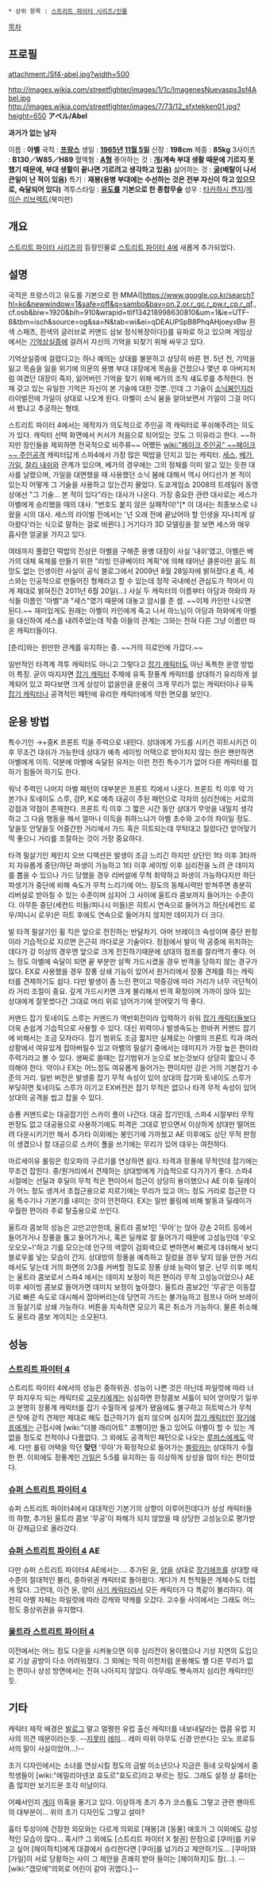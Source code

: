  * 상위 항목 : [[스트리트 파이터 시리즈/인물]]

[[목차]]

== 프로필 ==
attachment:/Sf4-abel.jpg?width=500

http://images.wikia.com/streetfighter/images/1/1c/ImagenesNuevasps3sf4Abel.jpg
http://images.wikia.com/streetfighter/images/7/73/12_sfxtekken01.jpg?height=650
'''アベル/Abel'''

'''과거가 없는 남자'''

이름 : '''아벨'''
국적 : '''[[프랑스]]'''
생일 : '''[[1965년]] [[11월 5일]]'''
신장 : '''198cm'''
체중 : '''85kg'''
3사이즈 : '''B130／W85／H89'''
혈액형 : '''[[A형]]'''
좋아하는 것 : '''[[개]](계속 부대 생활 때문에 기르지 못했기 때문에, 부대 생활이 끝나면 기르려고 생각하고 있음)'''
싫어하는 것 : '''[[굴]](배탈이 나서 큰일이 난 적이 있음)'''
특기 : '''재봉(용병 부대에는 수선하는 것은 전부 자신이 하고 있으므로, 숙달되어 있다)'''
격투스타일 : '''[[유도]]를 기본으로 한 종합무술'''
성우 : [[타카하시 켄지]]/[[제이슨 리브렉트]](북미판)

== 개요 ==
[[스트리트 파이터 시리즈]]의 등장인물로 [[스트리트 파이터 4]]에 새롭게 추가되었다.

== 설명 ==
국적은 프랑스이고 유도를 기본으로 한 MMA([https://www.google.co.kr/search?hl=ko&newwindow=1&safe=off&q=sambo&bav=on.2,or.r_gc.r_pw.r_cp.r_qf.,cf.osb&biw=1920&bih=910&wrapid=tlif134218998630810&um=1&ie=UTF-8&tbm=isch&source=og&sa=N&tab=wi&ei=qDEAUPSpB8PhqAHjoeyxBw 흰색 스패츠, 흰색의 글러브로 커맨드 삼보 정식복장이다])를 유파로 하고 있으며 게임상에서는 [[기억상실증]]에 걸려서 자신의 기억을 되찾기 위해 싸우고 있다.

기억상실증에 걸렸다고는 하나 예의는 상대를 불문하고 상당히 바른 편. 5년 전, 기억을 잃고 목숨을 잃을 위기에 의문의 용병 부대 대장에게 목숨을 건졌으나 몇년 후 아버지처럼 여겼던 대장이 죽자, 잃어버린 기억을 찾기 위해 베가의 조직 섀도루를 추적한다. 현재 갖고 있는 유일한 기억은 자신이 본 기술에 대한 것뿐..인데 그 기술이 [[소닉붐]]인지라 라이벌전에 가일이 상대로 나오게 된다. 아벨이 소닉 붐을 알아보면서 가일이 그걸 어디서 봤냐고 추궁하는 형태.

스트리트 파이터 4에서는 제작자가 의도적으로 주인공 격 캐릭터로 푸쉬해주려는 의도가 있다. 캐릭터 선택 화면에서 커서가 처음으로 되어있는 것도 그 이유라고 한다. ~~하지만 장인들을 제외하면 전국적으로 비주류~~ 어쨌든 [[wiki:"페이크 주인공" ~~페이크~~ 주인공]]격 캐릭터답게 스파4에서 가장 많은 떡밥을 던지고 있는 캐릭터. [[세스(캡콤)|세스]], [[베가(캡콤)|베가]], [[가일]], [[찰리 내쉬]]와 관계가 있으며, 베가의 경우에는 그의 정체를 이미 알고 있는 듯한 대사를 날렸으며, 가일을 대면했을 때 사용했던 소닉 붐에 대해서 역시 어디선가 본 적이 있는지 어떻게 그 기술을 사용하고 있는건지 물었다. 도쿄게임쇼 2008의 트레일러 동영상에선 "그 기술... 본 적이 있다"라는 대사가 나온다. 가장 중요한 관련 대사로는 세스가 아벨에게 승리했을 때의 대사. "번호도 붙지 않은 실패작이!"[* 이 대사는 최종보스로 나왔을 시의 대사. 세스의 라이벌 전에서는 '넌 오래 전에 끝났어야 할 인생을 지나치게 살아왔다'라는 식으로 말하는 걸로 바뀐다.] 거기다가 3D 모델링을 잘 보면 세스와 매우 흡사한 얼굴을 가지고 있다.

여태까지 풀렸던 떡밥의 진상은 아벨을 구해준 용병 대장이 사실 '내쉬'였고, 아벨은 베가의 대체 육체를 만들기 위한 "리빙 인큐베이터 계획"에 의해 태어난 클론이란 꿈도 희망도 없는 인생이란 사실이 공식 블로그에서 2009년 8월 28일자에 밝혀졌다.[http://www.capcom-fc.com/sf4/2009/08/post_118.html #] 즉, 세스와는 인공적으로 만들어진 형제라고 할 수 있는데 정작 국내에선 관심도가 적어서 이게 제대로 밝혀진건 2011년 6월 20일(…) 사실 두 캐릭터의 이름부터 아담과 하와의 자식들 이름인 '아벨"과 "세스"였기 때문에 대놓고 암시를 준 셈. ~~이제 카인만 나오면 된다.~~ 재미있게도 원래는 아벨이 카인에게 죽고 나서 하느님이 아담과 하와에게 아벨을 대신하여 세스를 내려주었는데 작중 이들의 관계는 그와는 전혀 다른 그냥 이름만 따온 캐릭터들이다.

[춘리]와는 원만한 관계를 유지하는 중. ~~거의 히로인에 가깝다.~~

일반적인 타격계 격투 캐릭터도 아니고 그렇다고 [[잡기 캐릭터]]도 아닌 독특한 운영 방법이 특징. 굳이 따지자면 [[잡기 캐릭터]] 주제에 유독 장풍계 캐릭터를 상대하기 유리하게 설계되어 있고 파다보면 크게 상성이 없을만큼 운용이 크게 무리가 없는 캐릭터이나 유독 [[잡기 캐릭터]]나 공격적인 패턴에 유리한 캐릭터에게 약한 면모를 보인다.

== 운용 방법 ==

특수기인 →+중K 프론트 킥을 주력으로 내민다. 상대에게 가드를 시키건 히트시키건 이후 무조건 대쉬가 가능한데 상대가 예측 세이빙 어택으로 받아치지 않는 한은 왠만하면 아벨에게 이득. 덕분에 아벨에 숙달된 유저는 이런 전진 특수기가 없어 다른 캐릭터를 접하기 힘들어 하기도 한다. 

워낙 주력인 나머지 아벨 패턴의 대부분은 프론트 킥에서 나온다. 프론트 킥 이후 약 기본기나 토네이도 스루, 강P, K로 예측 대공이 주된 패턴으로 각자의 심리전에는 서로의 강점과 약점이 존재한다. 프론트 킥 이후 그 짧은 시간 동안 상대가 무엇을 내밀지 생각하고 그 다음 행동을 해서 얼마나 이득을 취하느냐가 아벨 초수와 고수의 차이일 정도. 닿을듯 안닿을듯 어중간한 거리에서 가드 혹은 히트되는데 무턱대고 질렀다간 얻어맞기 딱 좋으니 거리를 조절하는 것이 가장 중요하다.

타격 필살기인 체인지 오브 디렉션은 발생이 조금 느리긴 하지만 상단인 1타 이후 3타까지 자유롭게 중단/하단 파생이 가능하고 1타 이후 세이빙 이후 심리전을 노려 큰 데미지를 뽑을 수 있으나 가드 당했을 경우 리버설에 무척 취약하고 파생이 가능하다지만 하단 파생기가 중단에 비해 속도가 무척 느리기에 어느 정도의 동체시력만 받쳐주면 충분히 리버설로 받아칠 수 있는 수준이며 심지어 그 사이에 울트라 콤보까지 들어가는 수준이다. 아무튼 중단(세컨드 미들/피니시 미들)은 히트시 연속으로 들어가고 하단(세컨드 로우/피니시 로우)은 히트 후에도 연속으로 들어가지 않지만 데미지가 더 크다.

발 타격 필살기인 휠 킥은 앞으로 전진하는 반달차기. 아머 브레이크 속성이며 중단 판정이라 기습적으로 지르면 은근히 까다로운 기술이다. 정점에서 발이 딱 공중에 위치하는데다가 강 이상의 경우엔 앞으로 크게 전진하기때문에 상대의 점프를 잘라먹기 좋다. 어느 정도 아벨에 숙달이 되면 끝 부분만 살짝 가드시켰을 경우 반격을 당하지 않는 경구가 많다. EX로 사용했을 경우 장풍 상쇄 기능이 있어서 원거리에서 장풍 견제를 하는 캐릭터를 견제하기도 쉽다. 다만 발생이 좀 느린 편이고 약중강에 따라 거리가 너무 극단적이라 거리 조절이 중요. 깊게 가드시키면 크게 불리해서 반격 확정이며 가까이 앉아 있는 상대에게 잘못썼다간 그대로 머리 위로 넘어가기에 얻어맞기 딱 좋다.

커맨드 잡기 토네이도 스루는 커맨드가 역반회전이라 입력하기 쉬워 [[잡기 캐릭터]]들보다 더욱 손쉽게 기습적으로 사용할 수 있다. 대신 위력이나 발생속도는 한바퀴 커맨드 잡기에 비해서는 조금 모자라다. 잡기 범위도 조금 짧지만 실제로는 아벨의 프론트 킥과 여러 상황에서 여유있게 잡아버릴수 있고 아벨의 필살기 중에서는 데미지가 가장 높은 편이라 주력기라고 볼 수 있다. 생짜로 쓸때는 잡기범위가 눈으로 보는것보다 상당히 짧으니 주의해야 한다. 약이나 EX는 어느정도 여유롭게 들어가는 편이지만 강은 거의 기본잡기 수준의 거리. 일반 버전은 발생중 잡기 무적 속성이 있어 상대의 잡기와 토네이도 스루가 부딪히면 토네이도 스루가 이기고 EX버전은 잡기 무적은 없으나 타격 무적 속성이 있어 상대의 공격을 씹고 잡을 수 있다.

승룡 커맨드로는 대공잡기인 스카이 폴이 나간다. 대공 잡기인데, 스파4 시절부터 무적판정도 없고 대공용으로 사용하기에도 피격은 그대로 받으면서 이상하게 상대만 떨어뜨려 다운시키기만 해서 추가타 이외에는 봉인기에 가까웠고 AE 이후에도 상단 무적 판정이 생겼으나 칼 대공으로 스카이 폴을 쓰기에는 무리가 있어 대우는 여전하다. 

마르세이유 롤링은 킹오파의 구르기를 연상하면 쉽다. 타격과 장풍에 무적인데 잡기에는 무조건 잡힌다. 중/원거리에서 견제하는 상대방에게 기습적으로 다가가기 좋다. 스파4 시절에는 선딜과 후딜이 무척 적은 편이어서 접근이 상당히 용이했으나 AE 이후 딜레이가 어느 정도 생겨서 초접근용으로 지르기에는 무리가 있고 어느 정도 거리로 접근한 다음 특수기나 기본기를 내미는 것이 안전하다. EX는 일반 롤링에 비해 발동과 딜레이가 우월한 편이라 주로 탈출용으로 쓰인다.

울트라 콤보의 성능은 고만고만한데, 울트라 콤보1인 '무아'는 앉아 강손 2히트 등에서 들어가거나 장풍을 뚫고 들어가거나, 혹은 딜캐로 잘 들어가기 때문에 고성능인데 '우오오오오~!'하고 기를 모으는데 안구의 색깔이 검회색으로 변하면서 빠르게 대쉬해서 보디 블로우를 넣는 모습이 간지. 상대방의 장풍을 예측하고 질렀을 경우 닿지 않을 만한 거리에서도 닿는데 거의 화면의 2/3를 커버할 정도로 장풍 상쇄 능력이 발군. 난무 이후 메치는 울트라 콤보로서 스파4 에서는 데미지 보정이 적은 편이라 무척 고성능이었으나 AE 이후 세이빙 콤보로 들어가면 데미지 보정이 높아졌다. 울트라 콤보2인 '무공'은 이동잡기로 빠른 속도로 대시해서 잡아버리는데 당연히 가드는 불가능하고 점프나 아머 브레이크 필살기로 상쇄 가능하다. 버튼을 지속하면 모으기 혹은 취소가 가능하다. 물론 취소해도 울트라 콤보 게이지는 소모된다.

== 성능 ==
=== [[스트리트 파이터 4]] ===
스트리트 파이터 4에서의 성능은 중하위권. 성능이 나쁜 것은 아닌데 파일럿에 따라 너무 좌지우지 되는 캐릭터로 [[고우키]]에게는 심심하면 한정콤보 셔틀이 되어 얻어맞기 일쑤고 분명히 장풍계 캐릭터를 잡기 수월하게 설계가 됐음에도 불구하고 히트박스가 무척 큰 탓에 강킥 견제만 제대로 해도 접근하기가 쉽지 않으며 심지어 [[잡기 캐릭터]]인 [[장기에프]]에게는 근접시에 [wiki:"더블 래리어트" 조뺑이]만 돌고 있어도 아벨이 할 수 있는 게 없을 정도로 천적이나 다름없다. 그 외에도 공격적인 패턴으로 나오는 [[루퍼스]]에게도 약세. 다만 롤링 어택을 막던 '''맞던''' '무아'가 확정적으로 들어가는 [[블랑카]]는 상대하기 수월한 편. 이외에도 장풍계인 [[가일]]은 5:5를 유지하는 등 이상하게 상성을 많이 타는 편이었다.

=== [[슈퍼 스트리트 파이터 4]] ===
슈퍼 스트리트 파이터4에서 대대적인 기본기의 상향이 이루어진데다가 상성 캐릭터들의 하향, 추가된 울트라 콤보 '무공'이 파해가 되지 않았을 때 상당한 고성능으로 평가받아 강캐급으로 올라갔다.

=== [[슈퍼 스트리트 파이터 4]] AE ===
다만 슈퍼 스트리트 파이터4 AE에서는.... 추가된 [[윤(캡콤)|윤]], [[양(캡콤)|양]]을 상대로 [[장기에프]]를 상대할 때 수준의 절대적인 불리, 중하위권 캐릭터로 돌아왔다. 게다가 저 천적들은 개체수도 더럽게 많다. 그런데, 이건 윤, 양이 [[사기 캐릭터]]라서 모든 캐릭터가 다 똑같이 불리하다. 여전히 아벨 자체는 파일럿에 따라 강캐와 약캐를 오갔다. 고수들 사이에서는 그래도 어느 정도 중상위권을 유지했다.

=== [[울트라 스트리트 파이터 4]] ===
이전에서는 어느 정도 다운을 시켜놓으면 이후 심리전이 용이했으나 기상 지연의 도입으로 기상 공방이 다소 어려워졌다. 그 외에는 딱히 이전처럼 운용해도 별 다른 무리가 없는 편이나 상성 방면에서는 전혀 나아지지 않았다. 아무래도 뼛속까지 심리전 캐릭터인 듯.

== 기타 ==
캐릭터 제작 배경은 [[발로그]] 말고 멀쩡한 유럽 출신 캐릭터를 내보내달라는 캡콤 유럽 지사의 의견 때문이라는듯. --[[지못미]] [[레미]]... 레미 따위 아무도 신경 안쓴다는 오노 프로듀서의 말이 사실이었어...!--

초기 디자인에서는 소녀를 연상시킬 정도의 금발 미소년으나 지금은 동네 오락실에서 중학생들이 [wiki:"에밀리아넨코 효도르"효도르]라고 부르는 정도. 그래도 설정 상 흉터는 좀 많지만 보기드문 조각 미남이다.

어째서인지 [[게이]] 의혹을 풍기고 있다. 이상하게 초기 추가 코스튬도 그렇고 관련 팬아트의 대부분이... 위의 초기 디자인도 그렇고 설마?

흉터 투성이에 건장한 외모와는 다르게 의외로 [재봉]과 [동물] 애호가 그 이외에도 감성적인 모습이 많다... 혹시!? 그 외에도 [스트리트 파이터 X 철권] 한정으로 [쿠마]를 키우고 싶어 [헤이하치]에게 대결에서 승리한다면 [쿠마]를 넘기라고 제안하기도... [쿠마]와 [가일]이 서로 당황하는 사이 그 제안을 흔쾌히 받아 들이는 [헤이하치]도 참(...). --[wiki:"갭모에"의외로 어린이 같아 귀엽다.]--
